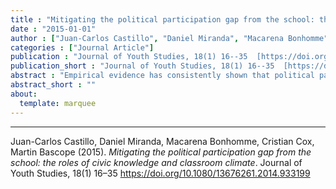 ```yaml
---
title : "Mitigating the political participation gap from the school: the roles of civic knowledge and classroom climate"
date : "2015-01-01"
author : ["Juan-Carlos Castillo", "Daniel Miranda", "Macarena Bonhomme", "Cristian Cox", "Martin Bascope"]
categories : ["Journal Article"]
publication : "Journal of Youth Studies, 18(1) 16--35  [https://doi.org/10.1080/13676261.2014.933199](https://doi.org/10.1080/13676261.2014.933199)"
publication_short : "Journal of Youth Studies, 18(1) 16--35  [https://doi.org/10.1080/13676261.2014.933199](https://doi.org/10.1080/13676261.2014.933199)"
abstract : "Empirical evidence has consistently shown that political participation is positively related with socioeconomic background. Furthermore, recent research suggests that children who come from low status families are already less willing to get politically involved. The present paper aims to analyze the possible impact that schools can have in mitigating the effect of parents' socioeconomic status on students' expected electoral participation, focusing on two variables: civic knowledge and classroom climate. The analyses are based on a series of multilevel models using Chilean data of the International Civic and Citizenship Education Study 2009. The results support the influence of students' socioeconomic background on expected electoral participation. Furthermore, civic knowledge and classroom climate show a positive and similar influence on students' expected participation. However, classroom climate appears less affected by students' background than civic knowledge, opening the discussion about which strategy should be emphasized when aiming to mitigate the political participation gap."
abstract_short : ""
about:
  template: marquee
---
```

---


::: {.callout-note title="How to cite this work"}

Juan-Carlos Castillo, Daniel Miranda, Macarena Bonhomme, Cristian Cox, Martin Bascope (2015). *Mitigating the political participation gap from the school: the roles of civic knowledge and classroom climate*. Journal of Youth Studies, 18(1) 16--35  [https://doi.org/10.1080/13676261.2014.933199](https://doi.org/10.1080/13676261.2014.933199)

:::

